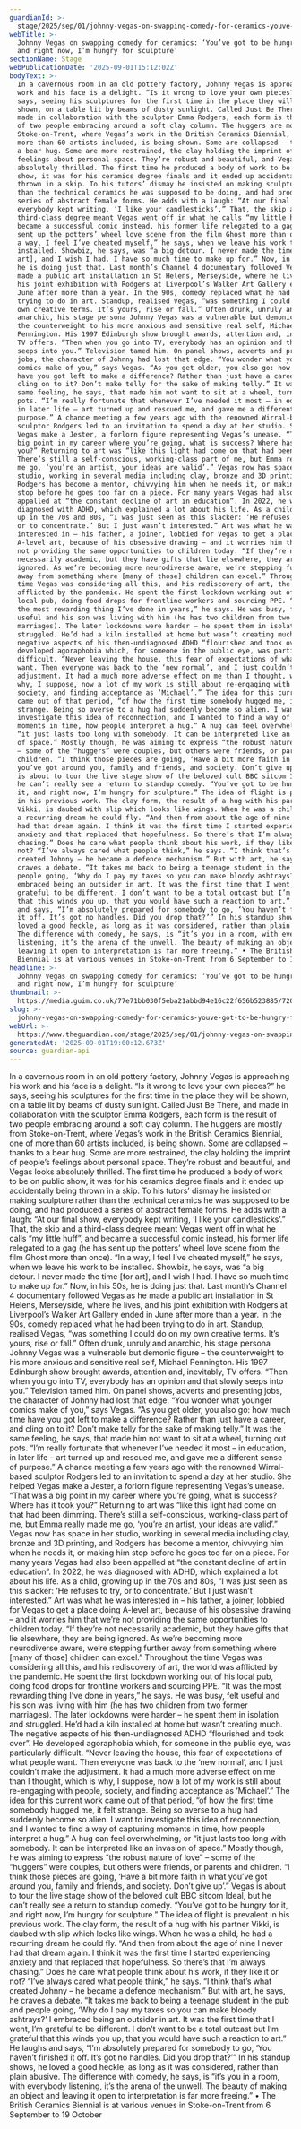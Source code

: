 ```yaml
---
guardianId: >-
  stage/2025/sep/01/johnny-vegas-on-swapping-comedy-for-ceramics-youve-got-to-be-hungry-for-it-and-right-now-im-hungry-for-sculpture
webTitle: >-
  Johnny Vegas on swapping comedy for ceramics: ‘You’ve got to be hungry for it,
  and right now, I’m hungry for sculpture’
sectionName: Stage
webPublicationDate: '2025-09-01T15:12:02Z'
bodyText: >-
  In a cavernous room in an old pottery factory, Johnny Vegas is approaching his
  work and his face is a delight. “Is it wrong to love your own pieces?” he
  says, seeing his sculptures for the first time in the place they will be
  shown, on a table lit by beams of dusty sunlight. Called Just Be There, and
  made in collaboration with the sculptor Emma Rodgers, each form is the result
  of two people embracing around a soft clay column. The huggers are mostly from
  Stoke-on-Trent, where Vegas’s work in the British Ceramics Biennial, one of
  more than 60 artists included, is being shown. Some are collapsed – thanks to
  a bear hug. Some are more restrained, the clay holding the imprint of people’s
  feelings about personal space. They’re robust and beautiful, and Vegas looks
  absolutely thrilled. The first time he produced a body of work to be on public
  show, it was for his ceramics degree finals and it ended up accidentally being
  thrown in a skip. To his tutors’ dismay he insisted on making sculpture rather
  than the technical ceramics he was supposed to be doing, and had produced a
  series of abstract female forms. He adds with a laugh: “At our final show,
  everybody kept writing, ‘I like your candlesticks’.” That, the skip and a
  third-class degree meant Vegas went off in what he calls “my little huff”, and
  became a successful comic instead, his former life relegated to a gag (he has
  sent up the potters’ wheel love scene from the film Ghost more than once). “In
  a way, I feel I’ve cheated myself,” he says, when we leave his work to be
  installed. Showbiz, he says, was “a big detour. I never made the time [for
  art], and I wish I had. I have so much time to make up for.” Now, in his 50s,
  he is doing just that. Last month’s Channel 4 documentary followed Vegas as he
  made a public art installation in St Helens, Merseyside, where he lives, and
  his joint exhibition with Rodgers at Liverpool’s Walker Art Gallery ended in
  June after more than a year. In the 90s, comedy replaced what he had been
  trying to do in art. Standup, realised Vegas, “was something I could do on my
  own creative terms. It’s yours, rise or fall.” Often drunk, unruly and
  anarchic, his stage persona Johnny Vegas was a vulnerable but demonic figure –
  the counterweight to his more anxious and sensitive real self, Michael
  Pennington. His 1997 Edinburgh show brought awards, attention and, inevitably,
  TV offers. “Then when you go into TV, everybody has an opinion and that slowly
  seeps into you.” Television tamed him. On panel shows, adverts and presenting
  jobs, the character of Johnny had lost that edge. “You wonder what younger
  comics make of you,” says Vegas. “As you get older, you also go: how much time
  have you got left to make a difference? Rather than just have a career, and
  cling on to it? Don’t make telly for the sake of making telly.” It was the
  same feeling, he says, that made him not want to sit at a wheel, turning out
  pots. “I’m really fortunate that whenever I’ve needed it most – in education,
  in later life – art turned up and rescued me, and gave me a different sense of
  purpose.” A chance meeting a few years ago with the renowned Wirral-based
  sculptor Rodgers led to an invitation to spend a day at her studio. She helped
  Vegas make a Jester, a forlorn figure representing Vegas’s unease. “That was a
  big point in my career where you’re going, what is success? Where has it took
  you?” Returning to art was “like this light had come on that had been dimming.
  There’s still a self-conscious, working-class part of me, but Emma really made
  me go, ‘you’re an artist, your ideas are valid’.” Vegas now has space in her
  studio, working in several media including clay, bronze and 3D printing, and
  Rodgers has become a mentor, chivvying him when he needs it, or making him
  stop before he goes too far on a piece. For many years Vegas had also been
  appalled at “the constant decline of art in education”. In 2022, he was
  diagnosed with ADHD, which explained a lot about his life. As a child, growing
  up in the 70s and 80s, “I was just seen as this slacker: ‘He refuses to try,
  or to concentrate.’ But I just wasn’t interested.” Art was what he was
  interested in – his father, a joiner, lobbied for Vegas to get a place doing
  A-level art, because of his obsessive drawing – and it worries him that we’re
  not providing the same opportunities to children today. “If they’re not
  necessarily academic, but they have gifts that lie elsewhere, they are being
  ignored. As we’re becoming more neurodiverse aware, we’re stepping further
  away from something where [many of those] children can excel.” Throughout the
  time Vegas was considering all this, and his rediscovery of art, the world was
  afflicted by the pandemic. He spent the first lockdown working out of his
  local pub, doing food drops for frontline workers and sourcing PPE. “It was
  the most rewarding thing I’ve done in years,” he says. He was busy, felt
  useful and his son was living with him (he has two children from two former
  marriages). The later lockdowns were harder – he spent them in isolation and
  struggled. He’d had a kiln installed at home but wasn’t creating much. The
  negative aspects of his then-undiagnosed ADHD “flourished and took over”. He
  developed agoraphobia which, for someone in the public eye, was particularly
  difficult. “Never leaving the house, this fear of expectations of what people
  want. Then everyone was back to the ‘new normal’, and I just couldn’t make the
  adjustment. It had a much more adverse effect on me than I thought, which is
  why, I suppose, now a lot of my work is still about re-engaging with people,
  society, and finding acceptance as ‘Michael’.” The idea for this current work
  came out of that period, “of how the first time somebody hugged me, it felt
  strange. Being so averse to a hug had suddenly become so alien. I want to
  investigate this idea of reconnection, and I wanted to find a way of capturing
  moments in time, how people interpret a hug.” A hug can feel overwhelming, or
  “it just lasts too long with somebody. It can be interpreted like an invasion
  of space.” Mostly though, he was aiming to express “the robust nature of love”
  – some of the “huggers” were couples, but others were friends, or parents and
  children. “I think those pieces are going, ‘Have a bit more faith in what
  you’ve got around you, family and friends, and society. Don’t give up’.” Vegas
  is about to tour the live stage show of the beloved cult BBC sitcom Ideal, but
  he can’t really see a return to standup comedy. “You’ve got to be hungry for
  it, and right now, I’m hungry for sculpture.” The idea of flight is prevalent
  in his previous work. The clay form, the result of a hug with his partner
  Vikki, is daubed with slip which looks like wings. When he was a child, he had
  a recurring dream he could fly. “And then from about the age of nine I never
  had that dream again. I think it was the first time I started experiencing
  anxiety and that replaced that hopefulness. So there’s that I’m always
  chasing.” Does he care what people think about his work, if they like it or
  not? “I’ve always cared what people think,” he says. “I think that’s what
  created Johnny – he became a defence mechanism.” But with art, he says, he
  craves a debate. “It takes me back to being a teenage student in the pub and
  people going, ‘Why do I pay my taxes so you can make bloody ashtrays?’ I
  embraced being an outsider in art. It was the first time that I went, I’m
  grateful to be different. I don’t want to be a total outcast but I’m grateful
  that this winds you up, that you would have such a reaction to art.” He laughs
  and says, “I’m absolutely prepared for somebody to go, ‘You haven’t finished
  it off. It’s got no handles. Did you drop that?’” In his standup shows, he
  loved a good heckle, as long as it was considered, rather than plain abusive.
  The difference with comedy, he says, is “it’s you in a room, with everybody
  listening, it’s the arena of the unwell. The beauty of making an object and
  leaving it open to interpretation is far more freeing.” • The British Ceramics
  Biennial is at various venues in Stoke-on-Trent from 6 September to 19 October
headline: >-
  Johnny Vegas on swapping comedy for ceramics: ‘You’ve got to be hungry for it,
  and right now, I’m hungry for sculpture’
thumbnail: >-
  https://media.guim.co.uk/77e71bb030f5eba21abbd94e16c22f656b523885/720_0_7200_5760/500.jpg
slug: >-
  johnny-vegas-on-swapping-comedy-for-ceramics-youve-got-to-be-hungry-for-it-and-right-now-im-hungry-for-sculpture
webUrl: >-
  https://www.theguardian.com/stage/2025/sep/01/johnny-vegas-on-swapping-comedy-for-ceramics-youve-got-to-be-hungry-for-it-and-right-now-im-hungry-for-sculpture
generatedAt: '2025-09-01T19:00:12.673Z'
source: guardian-api
---
```

In a cavernous room in an old pottery factory, Johnny Vegas is approaching his work and his face is a delight. “Is it wrong to love your own pieces?” he says, seeing his sculptures for the first time in the place they will be shown, on a table lit by beams of dusty sunlight. Called Just Be There, and made in collaboration with the sculptor Emma Rodgers, each form is the result of two people embracing around a soft clay column. The huggers are mostly from Stoke-on-Trent, where Vegas’s work in the British Ceramics Biennial, one of more than 60 artists included, is being shown. Some are collapsed – thanks to a bear hug. Some are more restrained, the clay holding the imprint of people’s feelings about personal space. They’re robust and beautiful, and Vegas looks absolutely thrilled. The first time he produced a body of work to be on public show, it was for his ceramics degree finals and it ended up accidentally being thrown in a skip. To his tutors’ dismay he insisted on making sculpture rather than the technical ceramics he was supposed to be doing, and had produced a series of abstract female forms. He adds with a laugh: “At our final show, everybody kept writing, ‘I like your candlesticks’.” That, the skip and a third-class degree meant Vegas went off in what he calls “my little huff”, and became a successful comic instead, his former life relegated to a gag (he has sent up the potters’ wheel love scene from the film Ghost more than once). “In a way, I feel I’ve cheated myself,” he says, when we leave his work to be installed. Showbiz, he says, was “a big detour. I never made the time [for art], and I wish I had. I have so much time to make up for.” Now, in his 50s, he is doing just that. Last month’s Channel 4 documentary followed Vegas as he made a public art installation in St Helens, Merseyside, where he lives, and his joint exhibition with Rodgers at Liverpool’s Walker Art Gallery ended in June after more than a year. In the 90s, comedy replaced what he had been trying to do in art. Standup, realised Vegas, “was something I could do on my own creative terms. It’s yours, rise or fall.” Often drunk, unruly and anarchic, his stage persona Johnny Vegas was a vulnerable but demonic figure – the counterweight to his more anxious and sensitive real self, Michael Pennington. His 1997 Edinburgh show brought awards, attention and, inevitably, TV offers. “Then when you go into TV, everybody has an opinion and that slowly seeps into you.” Television tamed him. On panel shows, adverts and presenting jobs, the character of Johnny had lost that edge. “You wonder what younger comics make of you,” says Vegas. “As you get older, you also go: how much time have you got left to make a difference? Rather than just have a career, and cling on to it? Don’t make telly for the sake of making telly.” It was the same feeling, he says, that made him not want to sit at a wheel, turning out pots. “I’m really fortunate that whenever I’ve needed it most – in education, in later life – art turned up and rescued me, and gave me a different sense of purpose.” A chance meeting a few years ago with the renowned Wirral-based sculptor Rodgers led to an invitation to spend a day at her studio. She helped Vegas make a Jester, a forlorn figure representing Vegas’s unease. “That was a big point in my career where you’re going, what is success? Where has it took you?” Returning to art was “like this light had come on that had been dimming. There’s still a self-conscious, working-class part of me, but Emma really made me go, ‘you’re an artist, your ideas are valid’.” Vegas now has space in her studio, working in several media including clay, bronze and 3D printing, and Rodgers has become a mentor, chivvying him when he needs it, or making him stop before he goes too far on a piece. For many years Vegas had also been appalled at “the constant decline of art in education”. In 2022, he was diagnosed with ADHD, which explained a lot about his life. As a child, growing up in the 70s and 80s, “I was just seen as this slacker: ‘He refuses to try, or to concentrate.’ But I just wasn’t interested.” Art was what he was interested in – his father, a joiner, lobbied for Vegas to get a place doing A-level art, because of his obsessive drawing – and it worries him that we’re not providing the same opportunities to children today. “If they’re not necessarily academic, but they have gifts that lie elsewhere, they are being ignored. As we’re becoming more neurodiverse aware, we’re stepping further away from something where [many of those] children can excel.” Throughout the time Vegas was considering all this, and his rediscovery of art, the world was afflicted by the pandemic. He spent the first lockdown working out of his local pub, doing food drops for frontline workers and sourcing PPE. “It was the most rewarding thing I’ve done in years,” he says. He was busy, felt useful and his son was living with him (he has two children from two former marriages). The later lockdowns were harder – he spent them in isolation and struggled. He’d had a kiln installed at home but wasn’t creating much. The negative aspects of his then-undiagnosed ADHD “flourished and took over”. He developed agoraphobia which, for someone in the public eye, was particularly difficult. “Never leaving the house, this fear of expectations of what people want. Then everyone was back to the ‘new normal’, and I just couldn’t make the adjustment. It had a much more adverse effect on me than I thought, which is why, I suppose, now a lot of my work is still about re-engaging with people, society, and finding acceptance as ‘Michael’.” The idea for this current work came out of that period, “of how the first time somebody hugged me, it felt strange. Being so averse to a hug had suddenly become so alien. I want to investigate this idea of reconnection, and I wanted to find a way of capturing moments in time, how people interpret a hug.” A hug can feel overwhelming, or “it just lasts too long with somebody. It can be interpreted like an invasion of space.” Mostly though, he was aiming to express “the robust nature of love” – some of the “huggers” were couples, but others were friends, or parents and children. “I think those pieces are going, ‘Have a bit more faith in what you’ve got around you, family and friends, and society. Don’t give up’.” Vegas is about to tour the live stage show of the beloved cult BBC sitcom Ideal, but he can’t really see a return to standup comedy. “You’ve got to be hungry for it, and right now, I’m hungry for sculpture.” The idea of flight is prevalent in his previous work. The clay form, the result of a hug with his partner Vikki, is daubed with slip which looks like wings. When he was a child, he had a recurring dream he could fly. “And then from about the age of nine I never had that dream again. I think it was the first time I started experiencing anxiety and that replaced that hopefulness. So there’s that I’m always chasing.” Does he care what people think about his work, if they like it or not? “I’ve always cared what people think,” he says. “I think that’s what created Johnny – he became a defence mechanism.” But with art, he says, he craves a debate. “It takes me back to being a teenage student in the pub and people going, ‘Why do I pay my taxes so you can make bloody ashtrays?’ I embraced being an outsider in art. It was the first time that I went, I’m grateful to be different. I don’t want to be a total outcast but I’m grateful that this winds you up, that you would have such a reaction to art.” He laughs and says, “I’m absolutely prepared for somebody to go, ‘You haven’t finished it off. It’s got no handles. Did you drop that?’” In his standup shows, he loved a good heckle, as long as it was considered, rather than plain abusive. The difference with comedy, he says, is “it’s you in a room, with everybody listening, it’s the arena of the unwell. The beauty of making an object and leaving it open to interpretation is far more freeing.” • The British Ceramics Biennial is at various venues in Stoke-on-Trent from 6 September to 19 October
